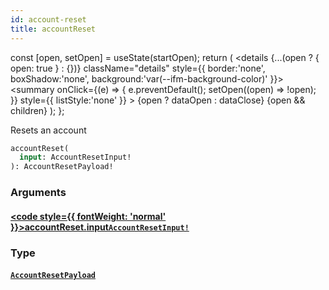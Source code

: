 ```yaml
---
id: account-reset
title: accountReset
---
```









  const [open, setOpen] = useState(startOpen);
  return (
    <details {...(open ? { open: true } : {})} className="details" style={{ border:'none', boxShadow:'none', background:'var(--ifm-background-color)' }}>
      <summary
        onClick={(e) => {
          e.preventDefault();
          setOpen((open) => !open);
        }}
        style={{ listStyle:'none' }}
      >
      {open ? dataOpen : dataClose}
      </summary>
      {open && children}
    </details>
  );
};








Resets an account


```graphql
accountReset(
  input: AccountResetInput!
): AccountResetPayload!
```




### Arguments

#### [<code style={{ fontWeight: 'normal' }}>accountReset.<b>input</b></code>](#)<Bullet />[`AccountResetInput!`](/gql-api/types/inputs/account-reset-input.mdx) <Badge class="badge badge--secondary" text="non-null"/> <Badge class="badge badge--secondary" text="input"/> 



### Type

#### [`AccountResetPayload`](/gql-api/types/objects/account-reset-payload.mdx) <Badge class="badge badge--secondary" text="object"/> 







